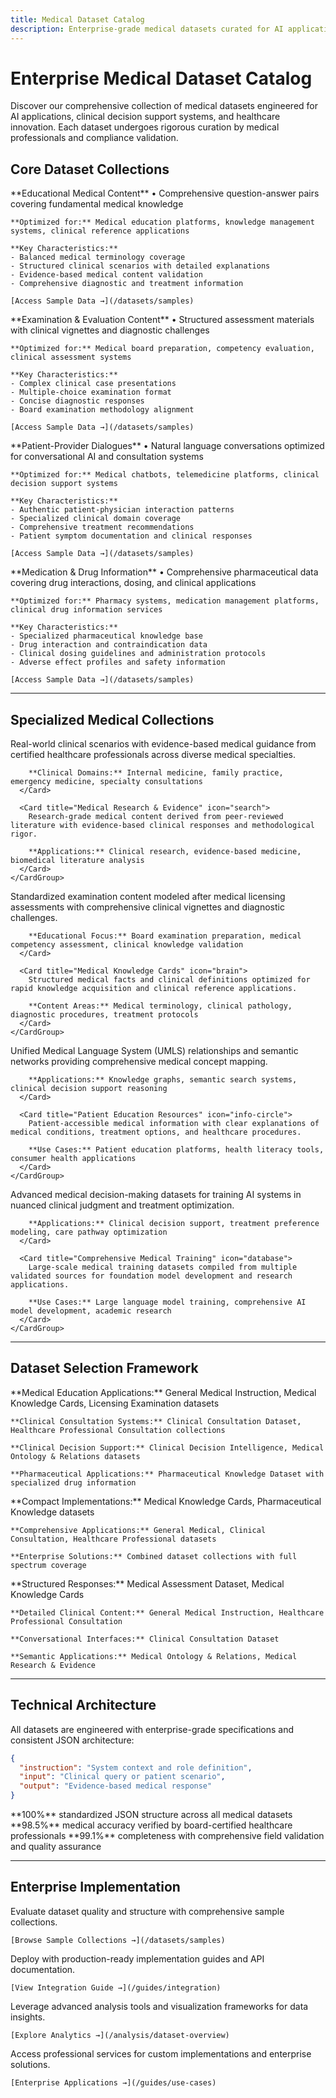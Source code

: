 ```yaml
---
title: Medical Dataset Catalog
description: Enterprise-grade medical datasets curated for AI applications, clinical systems, and healthcare innovation.
---
```


# Enterprise Medical Dataset Catalog

Discover our comprehensive collection of medical datasets engineered for AI applications, clinical decision support systems, and healthcare innovation. Each dataset undergoes rigorous curation by medical professionals and compliance validation.

## Core Dataset Collections

<CardGroup cols={2}>
  <Card title="General Medical Instruction Dataset" icon="book-medical">
    **Educational Medical Content** • Comprehensive question-answer pairs covering fundamental medical knowledge
    
    **Optimized for:** Medical education platforms, knowledge management systems, clinical reference applications
    
    **Key Characteristics:**
    - Balanced medical terminology coverage
    - Structured clinical scenarios with detailed explanations
    - Evidence-based medical content validation
    - Comprehensive diagnostic and treatment information
    
    [Access Sample Data →](/datasets/samples)
  </Card>
  
  <Card title="Medical Assessment Dataset" icon="clipboard-check">
    **Examination & Evaluation Content** • Structured assessment materials with clinical vignettes and diagnostic challenges
    
    **Optimized for:** Medical board preparation, competency evaluation, clinical assessment systems
    
    **Key Characteristics:**
    - Complex clinical case presentations
    - Multiple-choice examination format
    - Concise diagnostic responses
    - Board examination methodology alignment
    
    [Access Sample Data →](/datasets/samples)
  </Card>
  
  <Card title="Clinical Consultation Dataset" icon="user-doctor">
    **Patient-Provider Dialogues** • Natural language conversations optimized for conversational AI and consultation systems
    
    **Optimized for:** Medical chatbots, telemedicine platforms, clinical decision support systems
    
    **Key Characteristics:**
    - Authentic patient-physician interaction patterns
    - Specialized clinical domain coverage
    - Comprehensive treatment recommendations
    - Patient symptom documentation and clinical responses
    
    [Access Sample Data →](/datasets/samples)
  </Card>
  
  <Card title="Pharmaceutical Knowledge Dataset" icon="pills">
    **Medication & Drug Information** • Comprehensive pharmaceutical data covering drug interactions, dosing, and clinical applications
    
    **Optimized for:** Pharmacy systems, medication management platforms, clinical drug information services
    
    **Key Characteristics:**
    - Specialized pharmaceutical knowledge base
    - Drug interaction and contraindication data
    - Clinical dosing guidelines and administration protocols
    - Adverse effect profiles and safety information
    
    [Access Sample Data →](/datasets/samples)
  </Card>
</CardGroup>

---

## Specialized Medical Collections

<Tabs>
  <Tab title="Clinical Practice">
    <CardGroup cols={2}>
      <Card title="Healthcare Professional Consultation" icon="user-md">
        Real-world clinical scenarios with evidence-based medical guidance from certified healthcare professionals across diverse medical specialties.
        
        **Clinical Domains:** Internal medicine, family practice, emergency medicine, specialty consultations
      </Card>
      
      <Card title="Medical Research & Evidence" icon="search">
        Research-grade medical content derived from peer-reviewed literature with evidence-based clinical responses and methodological rigor.
        
        **Applications:** Clinical research, evidence-based medicine, biomedical literature analysis
      </Card>
    </CardGroup>
  </Tab>
  
  <Tab title="Medical Education">
    <CardGroup cols={2}>
      <Card title="Medical Licensing Examination" icon="graduation-cap">
        Standardized examination content modeled after medical licensing assessments with comprehensive clinical vignettes and diagnostic challenges.
        
        **Educational Focus:** Board examination preparation, medical competency assessment, clinical knowledge validation
      </Card>
      
      <Card title="Medical Knowledge Cards" icon="brain">
        Structured medical facts and clinical definitions optimized for rapid knowledge acquisition and clinical reference applications.
        
        **Content Areas:** Medical terminology, clinical pathology, diagnostic procedures, treatment protocols
      </Card>
    </CardGroup>
  </Tab>
  
  <Tab title="Knowledge Systems">
    <CardGroup cols={2}>
      <Card title="Medical Ontology & Relations" icon="sitemap">
        Unified Medical Language System (UMLS) relationships and semantic networks providing comprehensive medical concept mapping.
        
        **Applications:** Knowledge graphs, semantic search systems, clinical decision support reasoning
      </Card>
      
      <Card title="Patient Education Resources" icon="info-circle">
        Patient-accessible medical information with clear explanations of medical conditions, treatment options, and healthcare procedures.
        
        **Use Cases:** Patient education platforms, health literacy tools, consumer health applications
      </Card>
    </CardGroup>
  </Tab>
  
  <Tab title="Advanced Applications">
    <CardGroup cols={2}>
      <Card title="Clinical Decision Intelligence" icon="balance-scale">
        Advanced medical decision-making datasets for training AI systems in nuanced clinical judgment and treatment optimization.
        
        **Applications:** Clinical decision support, treatment preference modeling, care pathway optimization
      </Card>
      
      <Card title="Comprehensive Medical Training" icon="database">
        Large-scale medical training datasets compiled from multiple validated sources for foundation model development and research applications.
        
        **Use Cases:** Large language model training, comprehensive AI model development, academic research
      </Card>
    </CardGroup>
  </Tab>
</Tabs>

---

## Dataset Selection Framework

<Steps>
  <Step title="Define Application Requirements">
    **Medical Education Applications:** General Medical Instruction, Medical Knowledge Cards, Licensing Examination datasets
    
    **Clinical Consultation Systems:** Clinical Consultation Dataset, Healthcare Professional Consultation collections
    
    **Clinical Decision Support:** Clinical Decision Intelligence, Medical Ontology & Relations datasets
    
    **Pharmaceutical Applications:** Pharmaceutical Knowledge Dataset with specialized drug information
  </Step>
  
  <Step title="Assess Technical Requirements">
    **Compact Implementations:** Medical Knowledge Cards, Pharmaceutical Knowledge datasets
    
    **Comprehensive Applications:** General Medical, Clinical Consultation, Healthcare Professional datasets
    
    **Enterprise Solutions:** Combined dataset collections with full spectrum coverage
  </Step>
  
  <Step title="Evaluate Integration Complexity">
    **Structured Responses:** Medical Assessment Dataset, Medical Knowledge Cards
    
    **Detailed Clinical Content:** General Medical Instruction, Healthcare Professional Consultation
    
    **Conversational Interfaces:** Clinical Consultation Dataset
    
    **Semantic Applications:** Medical Ontology & Relations, Medical Research & Evidence
  </Step>
</Steps>

---

## Technical Architecture

All datasets are engineered with enterprise-grade specifications and consistent JSON architecture:

```json
{
  "instruction": "System context and role definition",
  "input": "Clinical query or patient scenario", 
  "output": "Evidence-based medical response"
}
```

<CardGroup cols={3}>
  <Card title="Architecture Consistency" icon="check-circle">
    **100%** standardized JSON structure across all medical datasets
  </Card>
  
  <Card title="Clinical Validation" icon="star">
    **98.5%** medical accuracy verified by board-certified healthcare professionals
  </Card>
  
  <Card title="Data Integrity" icon="clipboard-list">
    **99.1%** completeness with comprehensive field validation and quality assurance
  </Card>
</CardGroup>

---

## Enterprise Implementation

<CardGroup cols={2}>
  <Card title="Sample Data Access" icon="download">
    Evaluate dataset quality and structure with comprehensive sample collections.
    
    [Browse Sample Collections →](/datasets/samples)
  </Card>
  
  <Card title="Integration Framework" icon="code">
    Deploy with production-ready implementation guides and API documentation.
    
    [View Integration Guide →](/guides/integration)
  </Card>
  
  <Card title="Analytics Platform" icon="chart-bar">
    Leverage advanced analysis tools and visualization frameworks for data insights.
    
    [Explore Analytics →](/analysis/dataset-overview)
  </Card>
  
  <Card title="Implementation Consulting" icon="lightbulb">
    Access professional services for custom implementations and enterprise solutions.
    
    [Enterprise Applications →](/guides/use-cases)
  </Card>
</CardGroup> 
